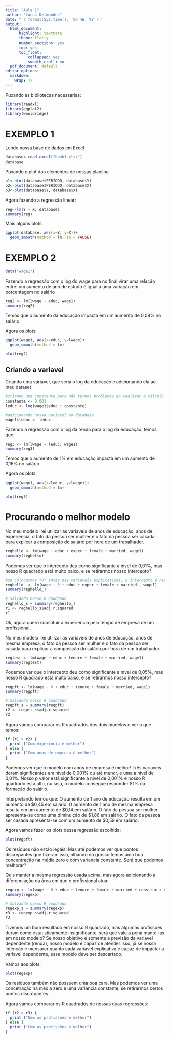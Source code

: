 ---
title: "Aula 1"
author: "Lucas Delmondes"
date: "`r format(Sys.time(), '%d %B, %Y')`"
output:
  html_document:
      highlight: textmate
      theme: flatly
      number_sections: yes 
      toc: yes
      toc_float: 
          collapsed: yes
          smooth_croll: no
  pdf_document: default
editor_options:
  markdown:
    wrap: 72
---

Puxando as bibliotecas necessarias:

```{r message=FALSE, warning=FALSE}
library(readxl)
library(ggplot2)
library(wooldridge)
```

# EXEMPLO 1

Lendo nossa base de dados em Excel

```{r echo=TRUE}
database<-read_excel("book1.xlsx")
database
```

Puxando o plot dos elementos de nossas planilha

```{r}
p1<-plot(database$PERÍODO, database$Y)
p2<-plot(database$PERÍODO, database$X)
p3<-plot(database$Y, database$X)
```

Agora fazendo a regressão linear:

```{r}
reg<-lm(Y ~ X, database)
summary(reg)
```

Mais alguns plots:

```{r}
ggplot(database, aes(x=Y, y=X))+
  geom_smooth(method = lm, se = FALSE)
```

# EXEMPLO 2

```{r}
data("wage1")
```

Fazendo a regressão com o log do wage para no final virar uma relação entre: um aumento de ano de estudo é igual a uma variação em porcentagem no salário

```{r}
reg2 <- lm(lwage ~ educ, wage1)
summary(reg2)
```

Temos que o aumento da educação impacta em um aumento de 0,08% no salário

Agora os plots:

```{r}
ggplot(wage1, aes(x=educ, y=lwage))+
  geom_smooth(method = lm)
```

```{r}
plot(reg2)
```

## Criando a variavel

Criando uma variavel, que seria o log da educação e adicionando ela ao meu dataset

```{r}
#criando uma constante para não termos problemas ao realizar o cálculo do log
constante <- 0.001
leduc <- log(wage1$educ + constante)

#adicionando nossa variavel ao database
wage1$leduc <- leduc
```

Fazendo a regressão com o log da renda para o log da educação, temos que:

```{r}
reg3 <- lm(lwage ~ leduc, wage1)
summary(reg3)
```

Temos que o aumento de 1% em educação impacta em um aumento de 0,16% no salário

Agora os plots:

```{r}
ggplot(wage1, aes(x=leduc, y=lwage))+
  geom_smooth(method = lm)
```

```{r}
plot(reg3)
```

# Procurando o melhor modelo

No meu modelo irei utilizar as variaveis de anos de educação, anos de experiencia, o fato da pessoa ser mulher e o fato da pessoa ser casada para explicar a composição do salário por hora de um trabalhador.

```{r}
reghello <- lm(wage ~ educ + exper + female + married, wage1)
summary(reghello)
```

Podemos ver que o intercepto deu como significante a nível de 0,01%, mas nosso R quadrado está muito baixo, e se retirarmos nosso intercepto?

```{r}
#se colocarmos "0" antes das variaveis explicativas, o intercepto é retirado
reghello_ <- lm(wage ~ 0 + educ + exper + female + married , wage1)
summary(reghello_)
```

```{r}
# Salvando nosso R quadrado
reghello_s = summary(reghello_)
r1 <- reghello_s$adj.r.squared
r1
```

Ok, agora quero substituir a experiencia pelo tempo de empresa de um profissional.

No meu modelo irei utilizar as variaveis de anos de educação, anos de mesma empresa, o fato da pessoa ser mulher e o fato da pessoa ser casada para explicar a composição do salário por hora de um trabalhador.

```{r}
regtest <- lm(wage ~ educ + tenure + female + married, wage1)
summary(regtest)
```

Podemos ver que o intercepto deu como significante a nível de 0,05%, mas nosso R quadrado está muito baixo, e se retirarmos nosso intercepto?

```{r}
regpft <- lm(wage ~ 0 + educ + tenure + female + married, wage1)
summary(regpft)
```

```{r}
# Salvando nosso R quadrado
regpft_s = summary(regpft)
r2 <- regpft_s$adj.r.squared
r2
```

Agora vamos comparar os R quadrados dos dois modelos e ver o que temos:

```{r}
if (r1 > r2) {
  print ("Com experincia é melhor")
} else {
  print ("Com anos de empresa é melhor")
}
```

Podemos ver que o modelo com anos de empresa é melhor! Três variaveis deram significantes em nivel de 0,001% ou até menor, e uma a nível de 0,01%. Nosso p valor está significante a nivel de 0,001% e nosso R quadrado está alto, ou seja, o modelo consegue responder 81% da formação do salário.

Interpretando temos que: O aumento de 1 ano de educação resulta em um aumento de \$0,45 em salário. O aumento de 1 ano de mesma empresa resulta em um aumento de \$0,14 em salário. O fato da pessoa ser mulher apresenta-se como uma diminuição de \$1,86 em salário. O fato da pessoa ser casada apresenta-se com um aumento de \$0,59 em salário.

Agora vamos fazer os plots dessa regressão escolhida:

```{r}
plot(regpft)
```

Os resíduos não estão legais! Mas até podemos ver que pontos discrepantes que fizeram isso, olhando no grosso temos uma boa concentração na média zero e com variancia constante. Será que podemos melhorar?

Quis manter a mesma regressão usada acima, mas agora adicionando a diferenciação da área em que o profissional atua:

```{r}
regexp <- lm(wage ~ 0 + educ + tenure + female + married + construc + ndurman + trcommpu + trade + services + profserv + profocc + clerocc + servocc, wage1)
summary(regexp)
```

```{r}
# Salvando nosso R quadrado
regexp_s = summary(regexp)
r3 <- regexp_s$adj.r.squared
r3
```

Tivemos um bom resultado em nosso R quadrado, mas algumas profissões deram como estatisticamente insignificante, será que vale a pena mante-las em nosso modelo?
Se nosso objetivo é somente a previsão da variavel dependente (renda), nosso modelo é capaz de atender isso, já se nossa intenção é mensurar quanto cada variavel explicativa é capaz de impactar a variavel dependente, esse modelo deve ser descartado.

Vamos aos plots:

```{r}
plot(regexp)
```

Os residuos também não possuem uma boa cara. Mas podemos ver uma concetração na média zero e uma variancia constante, se retirarmos certos pontos discrepantes.

Agora vamos comparar os R quadrados de nossas duas regressões:

```{r}
if (r2 > r3) {
  print ("Sem as profissões é melhor")
} else {
  print ("Com as profissões é melhor")
}
```

